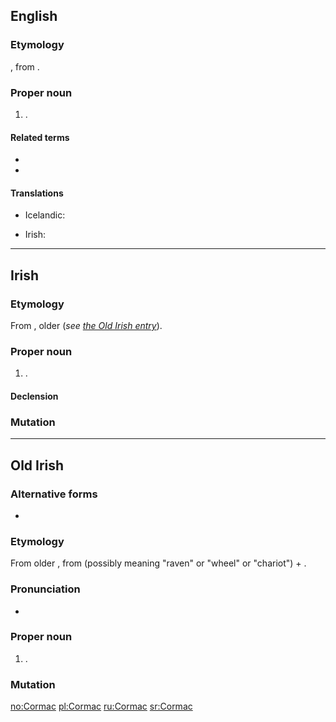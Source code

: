 ==English==
{{wikipedia}}

===Etymology===
{{borrowing|ga|lang=en}}, from {{der|en|sga|Cormac}}.

===Proper noun===
{{en-proper noun}}

# {{given name|male|from=Irish|lang=en}}.

====Related terms====
* {{l|en|Cormack}}
* {{l|en|Cormick}}

====Translations====
{{trans-top|male given name}}
* Icelandic: {{t+|is|Kormákur}}
{{trans-mid}}
* Irish: {{t|ga|Cormac}}
{{trans-bottom}}

----

==Irish==

===Etymology===
From {{inh|ga|sga|Cormac}}, older {{m|sga|Corbmac}} (''see [[#Old Irish|the Old Irish entry]]'').

===Proper noun===
{{ga-proper noun|g=m|Chormaic}}

# {{given name|male|from=Old Irish|lang=ga}}.

====Declension====
{{ga-decl-m1-nopl|C|ormac|ormaic}}

===Mutation===
{{ga-mut-cons|C|ormac}}

----

==Old Irish==

===Alternative forms===
* {{l|sga|Corbmac}}

===Etymology===
From older {{m|sga|Corbmac}}, from {{m|sga|corb}} (possibly meaning "raven" or "wheel" or "chariot") + {{m|sga|macc||son}}.

===Pronunciation===
* {{IPA|/ˈkormak/|lang=sga}}

===Proper noun===
{{head|sga|proper noun|g=m}}

# {{given name|male|lang=sga}}.

===Mutation===
{{sga-mutation|C|ormac}}

[[no:Cormac]]
[[pl:Cormac]]
[[ru:Cormac]]
[[sr:Cormac]]